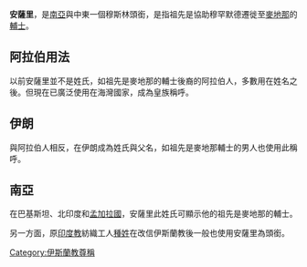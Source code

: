 {{Unreferenced|time=2022-02-12T08:44:12+00:00}}
'''安薩里'''，是[[南亞|南亞]]與中東一個穆斯林頭銜，是指祖先是協助穆罕默德遷徙至[[麥地那|麥地那]]的[[輔士|輔士]]。

==阿拉伯用法==
以前安薩里並不是姓氏，如祖先是麥地那的輔士後裔的阿拉伯人，多數用在姓名之後。但現在已廣泛使用在海灣國家，成為皇族稱呼。

==伊朗==
與阿拉伯人相反，在伊朗成為姓氏與父名，如祖先是麥地那輔士的男人也使用此稱呼。

==南亞==
在巴基斯坦、北印度和[[孟加拉國|孟加拉國]]，安薩里此姓氏可顯示他的祖先是麥地那的輔士。

另一方面，原[[印度教|印度教]]紡織工人[[種姓|種姓]]在改信伊斯蘭教後一般也使用安薩里為頭銜。

[[Category:伊斯蘭教尊稱|Category:伊斯蘭教尊稱]]